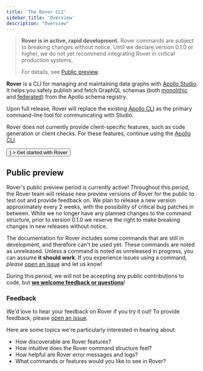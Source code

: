 ```yaml
---
title: 'The Rover CLI'
sidebar_title: 'Overview'
description: "Overview"
---
```



> **Rover is in active, rapid development.** Rover commands are subject to breaking changes without notice. Until we declare version 0.1.0 or higher, we do not yet recommend integrating Rover in critical production systems.
>
> For details, see [Public preview](#public-preview).

**Rover** is a CLI for managing and maintaining data graphs with [Apollo Studio](https://www.apollographql.com/docs/studio/). It helps you safely publish and fetch GraphQL schemas (both [monolithic](./graphs/) and [federated](./subgraphs/)) from the Apollo schema registry.

Upon full release, Rover will replace the existing [Apollo CLI](https://www.apollographql.com/docs/devtools/cli/) as the primary command-line tool for communicating with Studio.

Rover does _not_ currently provide client-specific features, such as code generation or client checks. For these features, continue using the [Apollo CLI](https://www.apollographql.com/docs/devtools/cli/).

<p>
  <Button
    size="large"
    color={colors.primary}
    as={<Link to="/getting-started" />}
  >
    Get started with Rover
  </Button>
</p>

## Public preview

Rover's public preview period is currently active! Throughout this period, the Rover team will release new preview versions of Rover for the public to test out and provide feedback on. We plan to release a new version approximately every 2 weeks, with the possibility of critical bug patches in between. While we no longer have any planned changes to the command structure, prior to version 0.1.0 we reserve the right to make breaking changes in new releases without notice.

The documentation for Rover includes some commands that are still in development, and therefore can't be used yet. These commands are noted as unreleased. Unless a command is noted as unreleased in progress, you can assume **it should work**. If you experience issues using a command, _please_ [open an issue](https://github.com/apollographql/rover/issues/new) and let us know!

During this period, we will not be accepting any public contributions to code, but [**we welcome feedback or questions**](#feedback)!

### Feedback

We'd love to hear your feedback on Rover if you try it out! To provide feedback, please [open an issue](https://github.com/apollographql/rover/issues).

Here are some topics we're particularly interested in hearing about:

* How discoverable are Rover features?
* How intuitive does the Rover command structure feel?
* How helpful are Rover error messages and logs?
* What commands or features would you like to see in Rover?
